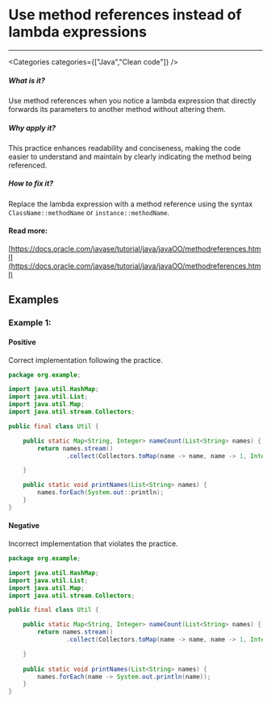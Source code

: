 

# Use method references instead of lambda expressions

<Severity severity={SeverityLevels.MEDIUM} />

---

<Categories categories={["Java","Clean code"]} />

##### What is it?
Use method references when you notice a lambda expression that directly forwards its parameters to another method without altering them.

##### Why apply it?
This practice enhances readability and conciseness, making the code easier to understand and maintain by clearly indicating the method being referenced.

##### How to fix it?
Replace the lambda expression with a method reference using the syntax `ClassName::methodName` or `instance::methodName`.

#### Read more:
[https://docs.oracle.com/javase/tutorial/java/javaOO/methodreferences.html](https://docs.oracle.com/javase/tutorial/java/javaOO/methodreferences.html)

## Examples

### Example 1:

<!-- #example -->

#### Positive

<!-- #example_positive_description -->
Correct implementation following the practice.

<!-- #example_positive_code -->
```java
package org.example;

import java.util.HashMap;
import java.util.List;
import java.util.Map;
import java.util.stream.Collectors;

public final class Util {

    public static Map<String, Integer> nameCount(List<String> names) {
        return names.stream()
                .collect(Collectors.toMap(name -> name, name -> 1, Integer::sum));

    }

    public static void printNames(List<String> names) {
        names.forEach(System.out::println);
    }
}

```

#### Negative

<!-- #example_negative_description -->
Incorrect implementation that violates the practice.

<!-- #example_negative_code -->
```java
package org.example;

import java.util.HashMap;
import java.util.List;
import java.util.Map;
import java.util.stream.Collectors;

public final class Util {

    public static Map<String, Integer> nameCount(List<String> names) {
        return names.stream()
                .collect(Collectors.toMap(name -> name, name -> 1, Integer::sum));

    }
    
    public static void printNames(List<String> names) {
        names.forEach(name -> System.out.println(name));
    }
}

```